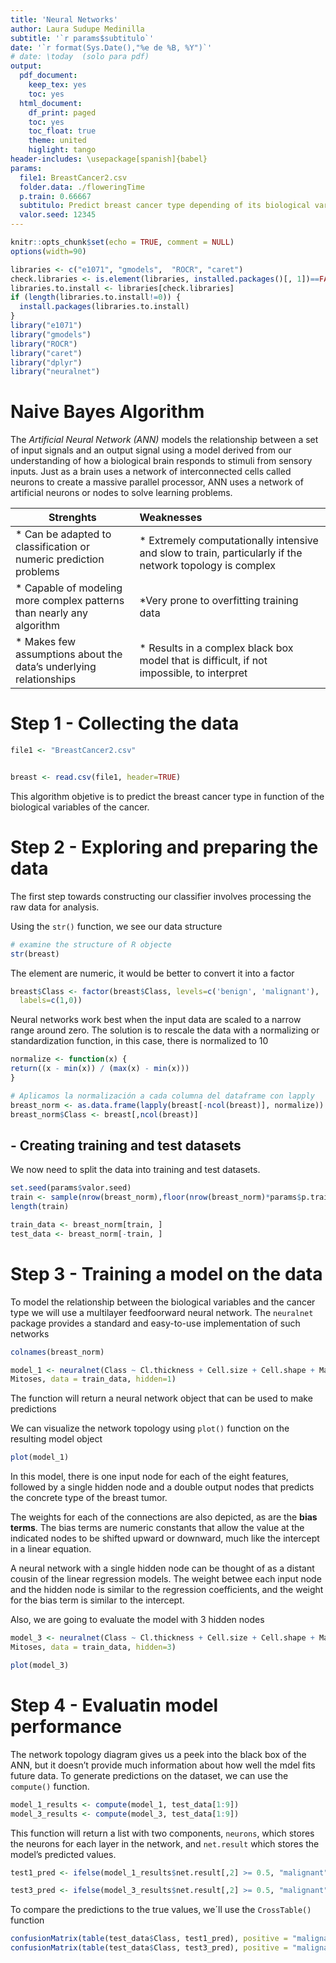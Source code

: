 ```yaml
---
title: 'Neural Networks'
author: Laura Sudupe Medinilla
subtitle: '`r params$subtitulo`'
date: '`r format(Sys.Date(),"%e de %B, %Y")`' 
# date: \today  (solo para pdf)
output:
  pdf_document:
    keep_tex: yes
    toc: yes
  html_document:
    df_print: paged
    toc: yes
    toc_float: true
    theme: united
    higlight: tango
header-includes: \usepackage[spanish]{babel}
params:
  file1: BreastCancer2.csv
  folder.data: ./floweringTime
  p.train: 0.66667
  subtitulo: Predict breast cancer type depending of its biological variables
  valor.seed: 12345
---
```


```r
knitr::opts_chunk$set(echo = TRUE, comment = NULL)
options(width=90)
```


```r
libraries <- c("e1071", "gmodels",  "ROCR", "caret")
check.libraries <- is.element(libraries, installed.packages()[, 1])==FALSE
libraries.to.install <- libraries[check.libraries]
if (length(libraries.to.install!=0)) {
  install.packages(libraries.to.install)
}
library("e1071")
library("gmodels")
library("ROCR")
library("caret")
library("dplyr")
library("neuralnet")

```


\pagebreak

# Naive Bayes Algorithm 

The *Artificial Neural Network (ANN)* models the relationship between a set of input signals and an output signal using a model derived from our understanding of how a biological brain responds to stimuli from sensory inputs. Just as a brain uses a network of interconnected cells called neurons to create a massive parallel processor, ANN uses a network of artificial neurons or nodes to solve learning problems. 


| **Strenghts**    | **Weaknesses**  | 
| ----------------------------- |:------------------------------------------- |
| * Can be adapted to classification or numeric prediction problems | * Extremely computationally intensive and slow to train, particularly if the network topology is complex|
| * Capable of modeling more complex patterns than nearly any algorithm  |  *Very prone to overfitting training data |
| * Makes few assumptions about the data's underlying relationships  | * Results in a complex black box model that is difficult, if not impossible, to interpret |  | 


# Step 1 - Collecting the data

```r
file1 <- "BreastCancer2.csv"


breast <- read.csv(file1, header=TRUE)

```

This algorithm objetive is to predict the breast cancer type in function of the biological variables of the cancer.


# Step 2 - Exploring and preparing the data

The first step towards constructing our classifier involves processing the raw data for analysis.

Using the `str()` function, we see our data structure

```r
# examine the structure of R objecte
str(breast)
```
The element are numeric, it would be better to convert it into a factor


```r
breast$Class <- factor(breast$Class, levels=c('benign', 'malignant'),
  labels=c(1,0))
```


Neural networks work best when the input data are scaled to a narrow range around zero. The solution is to rescale the data with a normalizing or standardization function, in this case, there is normalized to 10

```r

normalize <- function(x) {
return((x - min(x)) / (max(x) - min(x)))
}

# Aplicamos la normalización a cada columna del dataframe con lapply
breast_norm <- as.data.frame(lapply(breast[-ncol(breast)], normalize))
breast_norm$Class <- breast[,ncol(breast)]

```




## - Creating training and test datasets

We now need to split the data into training and test datasets. 

```r

set.seed(params$valor.seed)
train <- sample(nrow(breast_norm),floor(nrow(breast_norm)*params$p.train))
length(train)

train_data <- breast_norm[train, ]
test_data <- breast_norm[-train, ]

```

# Step 3 - Training a model on the data

To model the relationship between the biological variables and the cancer type we will use a multilayer feedfoorward neural network. The `neuralnet` package provides a standard and easy-to-use implementation of such networks


```r
colnames(breast_norm)
```


```r

model_1 <- neuralnet(Class ~ Cl.thickness + Cell.size + Cell.shape + Marg.adhesion + Epith.c.size + Bare.nuclei + Bl.cromatin + Normal.nucleoli +
Mitoses, data = train_data, hidden=1)

```

The function will return a neural network object that can be used to make predictions

We can visualize the network topology using `plot()` function on the resulting model object
```r
plot(model_1)
```
In this model, there is one input node for each of the eight features, followed by a single hidden node and a double output nodes that predicts the concrete type of the breast tumor. 

The weights for each of the connections are also depicted, as are the **bias terms**. The bias terms are numeric constants that allow the value at the indicated nodes to be shifted upward or downward, much like the intercept in a linear equation.

A neural network with a single hidden node can be thought of as a distant cousin of the linear regression models. The weight betwee each input node and the hidden node is similar to the regression coefficients, and the weight for the bias term is similar to the intercept. 

Also, we are going to evaluate the model with 3 hidden nodes

```r

model_3 <- neuralnet(Class ~ Cl.thickness + Cell.size + Cell.shape + Marg.adhesion + Epith.c.size + Bare.nuclei + Bl.cromatin + Normal.nucleoli +
Mitoses, data = train_data, hidden=3)

plot(model_3)

```


# Step 4 - Evaluatin model performance 

The network topology diagram gives us a peek into the black box of the ANN, but it doesn't provide much information about how well the mdel fits future data. To generate predictions on the dataset, we can use the `compute()` function.


```r
model_1_results <- compute(model_1, test_data[1:9])
model_3_results <- compute(model_3, test_data[1:9])
```

This function will return a list with two components, `neurons`, which stores the neurons for each layer in the network, and `net.result` which stores the model's predicted values.

```r
test1_pred <- ifelse(model_1_results$net.result[,2] >= 0.5, "malignant", "benign")

test3_pred <- ifelse(model_3_results$net.result[,2] >= 0.5, "malignant", "benign")

```


To compare the predictions to the true values, we´ll use the `CrossTable()` function 
```r

confusionMatrix(table(test_data$Class, test1_pred), positive = "malignant")
confusionMatrix(table(test_data$Class, test3_pred), positive = "malignant")


```



